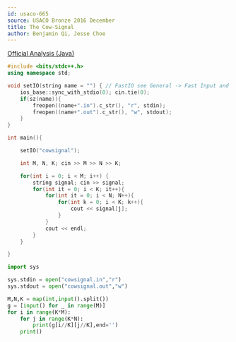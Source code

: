 ```yaml
---
id: usaco-665
source: USACO Bronze 2016 December
title: The Cow-Signal
author: Benjamin Qi, Jesse Choe
---
```


[Official Analysis (Java)](http://www.usaco.org/current/data/sol_cowsignal_bronze_dec16.html)

<LanguageSection>
<CPPSection>

```cpp
#include <bits/stdc++.h>
using namespace std;

void setIO(string name = "") { // FastIO see General -> Fast Input and Output
    ios_base::sync_with_stdio(0); cin.tie(0); 
    if(sz(name)){
        freopen((name+".in").c_str(), "r", stdin);
        freopen((name+".out").c_str(), "w", stdout);
    }
}

int main(){

	setIO("cowsignal"); 

	int M, N, K; cin >> M >> N >> K;

	for(int i = 0; i < M; i++) {
		string signal; cin >> signal;
		for(int it = 0; i < K; it++){
			for(int it = 0; i < N; N++){
				for(int k = 0; i < K; k++){
					cout << signal[j];
				}
			}
			cout << endl;
		}
	}

}

```

</CPPSection>

<PySection>


```py
import sys

sys.stdin = open("cowsignal.in","r")
sys.stdout = open("cowsignal.out","w")

M,N,K = map(int,input().split())
g = [input() for _ in range(M)]
for i in range(K*M):
	for j in range(K*N):
		print(g[i//K][j//K],end='')
	print()
```

</PySection>

</LanguageSection>
